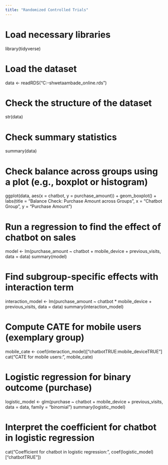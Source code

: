 ```yaml
---
title: "Randomized Controlled Trials"
---
```



# Load necessary libraries
library(tidyverse)

# Load the dataset
data <- readRDS("C:\Users\Shweta\Documents\GitHub\cdsba-shwetaambade\abtest_online.rds")

# Check the structure of the dataset
str(data)

# Check summary statistics
summary(data)

# Check balance across groups using a plot (e.g., boxplot or histogram)
ggplot(data, aes(x = chatbot, y = purchase_amount)) +
  geom_boxplot() +
  labs(title = "Balance Check: Purchase Amount across Groups", x = "Chatbot Group", y = "Purchase Amount")

# Run a regression to find the effect of chatbot on sales
model <- lm(purchase_amount ~ chatbot + mobile_device + previous_visits, data = data)
summary(model)

# Find subgroup-specific effects with interaction term
interaction_model <- lm(purchase_amount ~ chatbot * mobile_device + previous_visits, data = data)
summary(interaction_model)

# Compute CATE for mobile users (exemplary group)
mobile_cate <- coef(interaction_model)["chatbotTRUE:mobile_deviceTRUE"]
cat("CATE for mobile users:", mobile_cate)

# Logistic regression for binary outcome (purchase)
logistic_model <- glm(purchase ~ chatbot + mobile_device + previous_visits, data = data, family = "binomial")
summary(logistic_model)

# Interpret the coefficient for chatbot in logistic regression
cat("Coefficient for chatbot in logistic regression:", coef(logistic_model)["chatbotTRUE"])
